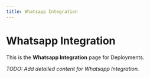 ```yaml
---
title: Whatsapp Integration
---
```


# Whatsapp Integration

This is the **Whatsapp Integration** page for Deployments.

_TODO: Add detailed content for Whatsapp Integration._
